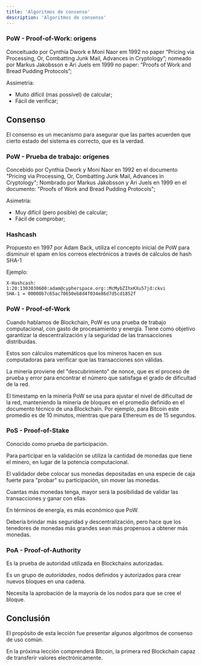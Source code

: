 ---
title: 'Algoritmos de consenso'
description: 'Algoritmos de consenso'
---

### PoW - Proof-of-Work: origens

Conceituado por Cynthia Dwork e Moni Naor em 1992 no paper “Pricing via Processing, Or, Combatting Junk Mail, Advances in Cryptology”;
nomeado por Markus Jakobsson e Ari Juels em 1999 no paper: “Proofs of Work and Bread Pudding Protocols”;

Assimetria:

- Muito difícil (mas possível) de calcular;
- Fácil de verificar;

## Consenso

El consenso es un mecanismo para asegurar que las partes acuerden que cierto estado del sistema es correcto, que es la verdad.

### PoW - Prueba de trabajo: orígenes

Concebido por Cynthia Dwork y Moni Naor en 1992 en el documento "Pricing via Processing, Or, Combatting Junk Mail, Advances in Cryptology";
Nombrado por Markus Jakobsson y Ari Juels en 1999 en el documento: "Proofs of Work and Bread Pudding Protocols";

Asimetría:

- Muy difícil (pero posible) de calcular;
- Fácil de comprobar;

### Hashcash

Propuesto en 1997 por Adam Back, utiliza el concepto inicial de PoW
para disminuir el spam en los correos electrónicos a través de cálculos de hash SHA-1

Ejemplo:

```
X-Hashcash: 1:20:1303030600:adam@cypherspace.org::McMybZIhxKXu57jd:ckvi
SHA-1 = 00000b7c65ac70650eb8d4f034e86d7d5cd1852f
```

### PoW - Proof-of-Work

Cuando hablamos de Blockchain, PoW es una prueba de trabajo computacional, con gasto de procesamiento y energía.
Tiene como objetivo garantizar la descentralización y la seguridad de las transacciones distribuidas.

Estos son cálculos matemáticos que los mineros hacen en sus computadoras para verificar que las transacciones son válidas.

La minería proviene del "descubrimiento" de nonce,
que es el proceso de prueba y error para encontrar el número que satisfaga el grado de dificultad de la red.

El timestamp en la minería PoW se usa para ajustar el nivel de dificultad de la red,
manteniendo la minería de bloques en el promedio definido en el documento técnico de una Blockchain.
Por ejemplo, para Bitcoin este promedio es de 10 minutos, mientras que para Ethereum es de 15 segundos.

### PoS - Proof-of-Stake

Conocido como prueba de participación.

Para participar en la validación se utiliza la cantidad de monedas que tiene el minero, en lugar de la potencia computacional.

El validador debe colocar sus monedas depositadas en una especie de caja fuerte para "probar" su participación, sin mover las monedas.

Cuantas más monedas tenga, mayor será la posibilidad de validar las transacciones y ganar con ellas.

En términos de energía, es más económico que PoW.

Debería brindar más seguridad y descentralización, pero hace que los tenedores de monedas más grandes sean más propensos a obtener más monedas.

### PoA - Proof-of-Authority

Es la prueba de autoridad utilizada en Blockchains autorizadas.

Es un grupo de _autoridades_, nodos definidos y autorizados para crear nuevos bloques en una cadena.

Necesita la aprobación de la mayoría de los nodos para que se cree el bloque.

## Conclusión

El propósito de esta lección fue presentar algunos algoritmos de consenso de uso común.

En la próxima lección comprenderá Bitcoin, la primera red Blockchain capaz de transferir valores electrónicamente.
